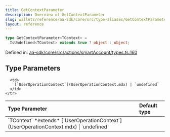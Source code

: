 ```yaml
---
title: GetContextParameter
description: Overview of GetContextParameter
slug: wallets/reference/aa-sdk/core/src/type-aliases/GetContextParameter
layout: reference
---
```


```ts
type GetContextParameter<TContext> =
  IsUndefined<TContext> extends true ? object : object;
```

Defined in: [aa-sdk/core/src/actions/smartAccount/types.ts:160](https://github.com/alchemyplatform/aa-sdk/blob/5b9429f0f16dcd4ff822527b8de589e19e88faa7/aa-sdk/core/src/actions/smartAccount/types.ts#L160)

## Type Parameters

<table>
  <thead>
    <tr>
      <th align="left">Type Parameter</th>
      <th align="left">Default type</th>
    </tr>
  </thead>

  <tbody>
    <tr>
      <td>
        `TContext` *extends* [`UserOperationContext`](UserOperationContext.mdx) | `undefined`
      </td>

      <td>
        [`UserOperationContext`](UserOperationContext.mdx) | `undefined`
      </td>
    </tr>

  </tbody>
</table>
